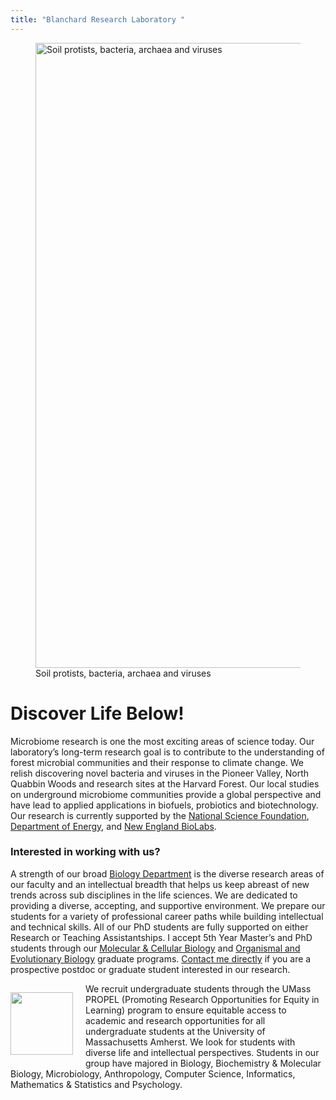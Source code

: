 ```yaml
---
title: "Blanchard Research Laboratory "
---
```


![Soil protists, bacteria, archaea and viruses](images/Alex.png){width="1000"}

# Discover Life Below!

Microbiome research is one the most exciting areas of science today. Our laboratory's long-term research goal is to contribute to the understanding of forest microbial communities and their response to climate change. We relish discovering novel bacteria and viruses in the Pioneer Valley, North Quabbin Woods and research sites at the Harvard Forest. Our local studies on underground microbiome communities provide a global perspective and have lead to applied applications in biofuels, probiotics and biotechnology. Our research is currently supported by the [National Science Foundation](http://www.nsf.gov/), [Department of Energy](http://energy.gov/), and [New England BioLabs](https://www.neb.com/research).


### Interested in working with us?

A strength of our broad [Biology Department](https://www.umass.edu/biology/) is the diverse research areas of our faculty and an intellectual breadth that helps us keep abreast of new trends across sub disciplines in the life sciences. We are dedicated to providing a diverse, accepting, and supportive environment. We prepare our students for a variety of professional career paths while building intellectual and technical skills. All of our PhD students are fully supported on either Research or Teaching Assistantships. I accept 5th Year Master's and PhD students through our [Molecular & Cellular Biology](https://www.umass.edu/molecular-cellular/) and [Organismal and Evolutionary Biology](https://www.umass.edu/organismic-evolutionary/) graduate programs. [Contact me directly](contact.html) if you are a prospective postdoc or graduate student interested in our research. 


<div>
<div style="float: left; position: relative; top: 0px; padding-right: 20px">
[![](images/linkedin_propel_square.png){width="100"}](https://propel.umass.edu/)
</div>

We recruit undergraduate students through the UMass PROPEL (Promoting Research Opportunities for Equity in Learning) program to ensure equitable access to academic and research opportunities for all undergraduate students at the University of Massachusetts Amherst. We look for students with diverse life and intellectual perspectives. Students in our group have majored in Biology, Biochemistry & Molecular Biology, Microbiology, Anthropology, Computer Science, Informatics, Mathematics & Statistics and Psychology.


